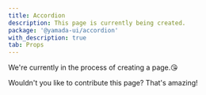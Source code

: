 ```yaml
---
title: Accordion
description: This page is currently being created.
package: '@yamada-ui/accordion'
with_description: true
tab: Props
---
```


We're currently in the process of creating a page.😘

Wouldn't you like to contribute this page? That's amazing!
